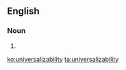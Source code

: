==English==

===Noun===
{{en-noun|-}}

# {{alternative spelling of|universalisability|lang=en}}

[[ko:universalizability]]
[[ta:universalizability]]